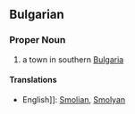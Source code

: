 ==Bulgarian==
===Proper Noun===
# a town in southern [[Bulgaria]]

====Translations====
*English]]: [[Smolian]], [[Smolyan]]
